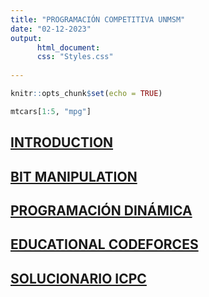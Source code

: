 ```yaml
---
title: "PROGRAMACIÓN COMPETITIVA UNMSM"
date: "02-12-2023"
output:
      html_document:
      css: "Styles.css"
    
---
```


```r
knitr::opts_chunk$set(echo = TRUE)
```
```r
mtcars[1:5, "mpg"]
```

## [INTRODUCTION](./class-01.html)
## [BIT MANIPULATION](./BitManipulation.html)
## [PROGRAMACIÓN DINÁMICA](DP/DP.html)


## [EDUCATIONAL CODEFORCES](EDUCATIONAL_CODEFORCES/EDU_CODEFORCES.html)
## [SOLUCIONARIO ICPC](ICPC/ICPC.html)




